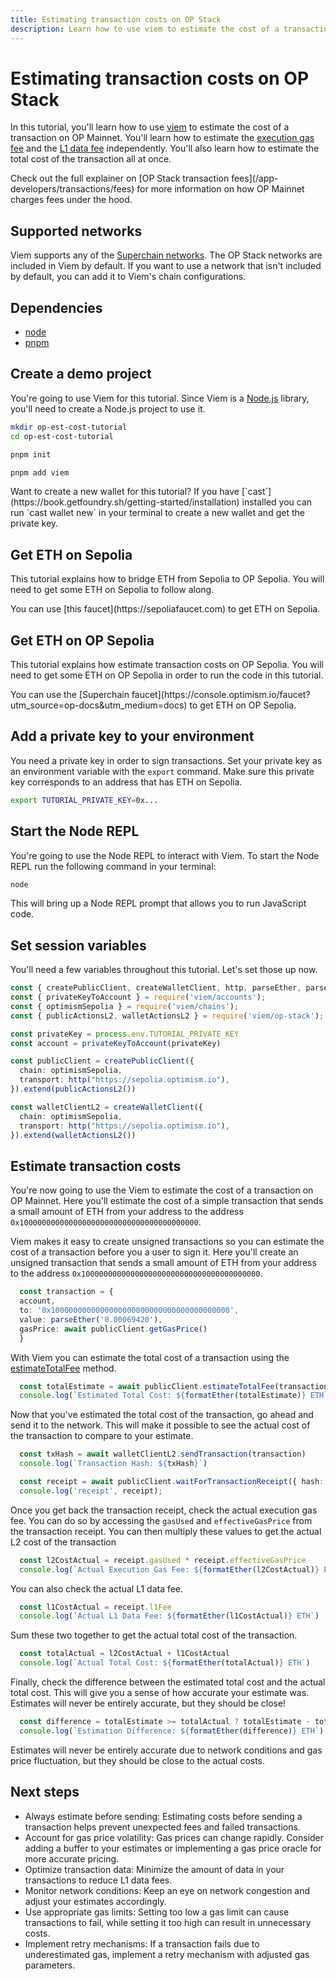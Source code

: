 ```yaml
---
title: Estimating transaction costs on OP Stack
description: Learn how to use viem to estimate the cost of a transaction on OP Stack.
---
```





# Estimating transaction costs on OP Stack

In this tutorial, you'll learn how to use [viem](https://viem.sh/op-stack/) to estimate the cost of a transaction on OP Mainnet.
You'll learn how to estimate the [execution gas fee](/app-developers/transactions/fees#execution-gas-fee) and the [L1 data fee](/app-developers/transactions/fees#l1-data-fee) independently.
You'll also learn how to estimate the total cost of the transaction all at once.

<Info>
  Check out the full explainer on [OP Stack transaction fees](/app-developers/transactions/fees) for more information on how OP Mainnet charges fees under the hood.
</Info>

## Supported networks

Viem supports any of the [Superchain networks](/superchain/networks).
The OP Stack networks are included in Viem by default.
If you want to use a network that isn't included by default, you can add it to Viem's chain configurations.

## Dependencies

*   [node](https://nodejs.org/en/)
*   [pnpm](https://pnpm.io/installation)

## Create a demo project

You're going to use Viem for this tutorial.
Since Viem is a [Node.js](https://nodejs.org/en/) library, you'll need to create a Node.js project to use it.

<Steps>
  <Step title="Make a project folder">

  ```bash
  mkdir op-est-cost-tutorial
  cd op-est-cost-tutorial
  ```

  </Step>
  <Step title="Initialize the project">

  ```bash
  pnpm init
  ```

  </Step>
  <Step title="Install viem">

  ```bash
  pnpm add viem
  ```
  </Step>
</Steps>

<Info>
  Want to create a new wallet for this tutorial?
  If you have [`cast`](https://book.getfoundry.sh/getting-started/installation) installed you can run `cast wallet new` in your terminal to create a new wallet and get the private key.
</Info>

## Get ETH on Sepolia

This tutorial explains how to bridge ETH from Sepolia to OP Sepolia.
You will need to get some ETH on Sepolia to follow along.

<Info>
  You can use [this faucet](https://sepoliafaucet.com) to get ETH on Sepolia.
</Info>

## Get ETH on OP Sepolia

This tutorial explains how estimate transaction costs on OP Sepolia.
You will need to get some ETH on OP Sepolia in order to run the code in this tutorial.

<Info>
  You can use the [Superchain faucet](https://console.optimism.io/faucet?utm_source=op-docs&utm_medium=docs) to get ETH on OP Sepolia.
</Info>

## Add a private key to your environment

You need a private key in order to sign transactions.
Set your private key as an environment variable with the `export` command.
Make sure this private key corresponds to an address that has ETH on Sepolia.

```bash
export TUTORIAL_PRIVATE_KEY=0x...
```

## Start the Node REPL

You're going to use the Node REPL to interact with Viem.
To start the Node REPL run the following command in your terminal:

```bash
node
```

This will bring up a Node REPL prompt that allows you to run JavaScript code.

## Set session variables

You'll need a few variables throughout this tutorial.
Let's set those up now.

<Steps>

  <Step title="Import viem and other necessary modules">

```ts
const { createPublicClient, createWalletClient, http, parseEther, parseGwei, formatEther } = require('viem');
const { privateKeyToAccount } = require('viem/accounts');
const { optimismSepolia } = require('viem/chains');
const { publicActionsL2, walletActionsL2 } = require('viem/op-stack');
```

  </Step>
  <Step title="Set up the account">

```ts
const privateKey = process.env.TUTORIAL_PRIVATE_KEY
const account = privateKeyToAccount(privateKey)
```

  </Step>
  <Step title="Create the public client">

```ts
const publicClient = createPublicClient({
  chain: optimismSepolia,
  transport: http("https://sepolia.optimism.io"),
}).extend(publicActionsL2())
```

  </Step>
  <Step title="Create the wallet client">

```ts
const walletClientL2 = createWalletClient({
  chain: optimismSepolia,
  transport: http("https://sepolia.optimism.io"),
}).extend(walletActionsL2())
```
  </Step>
</Steps>

## Estimate transaction costs

You're now going to use the Viem to estimate the cost of a transaction on OP Mainnet. 
Here you'll estimate the cost of a simple transaction that sends a small amount of ETH from your address to the address `0x1000000000000000000000000000000000000000`.

<Steps>
  <Step title="Create the unsigned transaction">

  Viem makes it easy to create unsigned transactions so you can estimate the cost of a transaction before you a user to sign it. 
  Here you'll create an unsigned transaction that sends a small amount of ETH from your address to the address `0x1000000000000000000000000000000000000000`. 

```ts
  const transaction = {
  account,
  to: '0x1000000000000000000000000000000000000000',
  value: parseEther('0.00069420'),
  gasPrice: await publicClient.getGasPrice() 
  }
```

  </Step>
  <Step title="Estimate the total cost">

  With Viem you can estimate the total cost of a transaction using the [estimateTotalFee](https://viem.sh/op-stack/actions/estimateTotalFee) method.

```ts
  const totalEstimate = await publicClient.estimateTotalFee(transaction)
  console.log(`Estimated Total Cost: ${formatEther(totalEstimate)} ETH`)
```

  </Step>
  <Step title="Send the transaction">

  Now that you've estimated the total cost of the transaction, go ahead and send it to the network.
  This will make it possible to see the actual cost of the transaction to compare to your estimate.

```ts
  const txHash = await walletClientL2.sendTransaction(transaction)
  console.log(`Transaction Hash: ${txHash}`)

  const receipt = await publicClient.waitForTransactionReceipt({ hash: txHash })
  console.log('receipt', receipt);
```

  </Step>
  <Step title="Check the actual execution gas fee">

  Once you get back the transaction receipt, check the actual execution gas fee.
  You can do so by accessing the `gasUsed` and `effectiveGasPrice` from the transaction receipt.
  You can then multiply these values to get the actual L2 cost of the transaction

```ts
  const l2CostActual = receipt.gasUsed * receipt.effectiveGasPrice
  console.log(`Actual Execution Gas Fee: ${formatEther(l2CostActual)} ETH`)
```

  </Step>
  <Step title="Check the actual L1 data fee">

  You can also check the actual L1 data fee.

```ts
  const l1CostActual = receipt.l1Fee
  console.log(`Actual L1 Data Fee: ${formatEther(l1CostActual)} ETH`)
```

  </Step>
  <Step title="Check the actual total cost">

  Sum these two together to get the actual total cost of the transaction.

```ts
  const totalActual = l2CostActual + l1CostActual
  console.log(`Actual Total Cost: ${formatEther(totalActual)} ETH`)
```

  </Step>
  <Step title="Check the difference">

  Finally, check the difference between the estimated total cost and the actual total cost.
  This will give you a sense of how accurate your estimate was.
  Estimates will never be entirely accurate, but they should be close!

```ts
  const difference = totalEstimate >= totalActual ? totalEstimate - totalActual : totalActual - totalEstimate
  console.log(`Estimation Difference: ${formatEther(difference)} ETH`)
```
  </Step>
</Steps>

<Info>
Estimates will never be entirely accurate due to network conditions and gas price fluctuation, but they should be close to the actual costs.
</Info>

## Next steps

*   Always estimate before sending: Estimating costs before sending a transaction helps prevent unexpected fees and failed transactions.
*   Account for gas price volatility: Gas prices can change rapidly. Consider adding a buffer to your estimates or implementing a gas price oracle for more accurate pricing.
*   Optimize transaction data: Minimize the amount of data in your transactions to reduce L1 data fees.
*   Monitor network conditions: Keep an eye on network congestion and adjust your estimates accordingly.
*   Use appropriate gas limits: Setting too low a gas limit can cause transactions to fail, while setting it too high can result in unnecessary costs.
*   Implement retry mechanisms: If a transaction fails due to underestimated gas, implement a retry mechanism with adjusted gas parameters.
